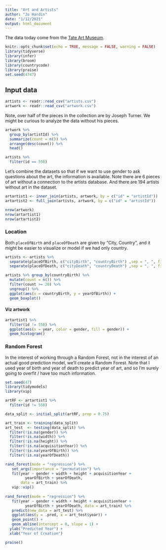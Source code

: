 ```yaml
---
title: "Art and Artists"
author: "Jo Hardin"
date: "1/12/2021"
output: html_document
---
```


The data today come from the [Tate Art Museum](https://github.com/tategallery/collection).

```r
knitr::opts_chunk$set(echo = TRUE, message = FALSE, warning = FALSE)
library(tidyverse)
library(infer)
library(broom)
library(countrycode)
library(praise)
set.seed(4747)
```


## Input data


```r
artists <- readr::read_csv("artists.csv")
artwork <- readr::read_csv("artwork.csv")
```


Note, over half of the pieces in the collection are by Joseph Turner.  We might be curious to analyze the data without his pieces.

```r
artwork %>%
  group_by(artistId) %>%
  summarize(count = n()) %>%
  arrange(desc(count)) %>%
  head()

artists %>%
  filter(id == 558) 
```

Let's combine the datasets so that if we want to use gender to ask questions about the art, the information is available.  Note there are 6 pieces of art without a connection to the artists database.  And there are 194 artists without art in the dataset.

```r
artartist1 <- inner_join(artists, artwork, by = c("id" = "artistId"))
artartist2 <- full_join(artists, artwork, by = c("id" = "artistId"))

nrow(artwork)
nrow(artartist1)
nrow(artartist2)
```

### Location

Both `placeOfBirth` and `placeOfDeath` are given by "City, Country", and it might be easier to visualize or model if we had only country.

```r
artists <- artists %>%
  separate(placeOfBirth, c("cityBirth", "countryBirth") ,sep = ", ", fill = "left") %>%
  separate(placeOfDeath, c("cityDeath", "countryDeath") ,sep = ", ", fill = "left") 

artists %>% group_by(countryBirth) %>%
  mutate(count = n()) %>%
  filter(count >= 20) %>%
  ungroup() %>%
  ggplot(aes(x = countryBirth, y = yearOfBirth)) + 
  geom_boxplot()

```


#### Viz artwork


```r
artartist1 %>%
  filter(id != 558) %>%
  ggplot(aes(x = year, color = gender, fill = gender)) + 
  geom_histogram()

```


### Random Forest

In the interest of working through a Random Forest, not in the interest of an actual good prediction model, we'll create a Random Forest.  Note that I used year of birth and year of death to predict year of art, and so I'm surely going to overfit / have too much information.


```r
set.seed(47)
library(tidymodels)
library(vip)

artRF <- artartist1 %>%
  filter(id != 558)

data_split <- initial_split(artRF, prop = 0.75)

art_train <- training(data_split)
art_test  <- testing(data_split) %>%
  filter(!is.na(gender)) %>%
  filter(!is.na(width)) %>%
  filter(!is.na(height)) %>%
  filter(!is.na(acquisitionYear)) %>%
  filter(!is.na(yearOfBirth)) %>%
  filter(!is.na(yearOfDeath))

rand_forest(mode = "regression") %>% 
   set_args(importance = "permutation") %>%
   fit(year ~ gender + width + height + acquisitionYear +
         yearOfBirth + yearOfDeath, 
       data = art_train) %>% 
   vip::vip() 
   
rand_forest(mode = "regression") %>% 
   fit(year ~ gender + width + height + acquisitionYear +
         yearOfBirth + yearOfDeath, data = art_train) %>% 
   predict(new_data = art_test) %>%
   ggplot(aes(y = .pred, x = art_test$year)) + 
   geom_point() +
   geom_abline(intercept = 0, slope = 1) +
  ylab("Predicted Year") +
  xlab("Year of Creation")
```






```r
praise()
```











